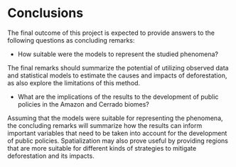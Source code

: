 # Conclusions

The final outcome of this project is expected to provide answers to the following questions as concluding remarks:

- How suitable were the models to represent the studied phenomena?

The final remarks should summarize the potential of utilizing observed data and statistical models to estimate the causes and impacts of deforestation, as also explore the limitations of this method. 

- What are the implications of the results to the development of public policies in the Amazon and Cerrado biomes?

Assuming that the models were suitable for representing the phenomena, the concluding remarks will summarize how the results can inform important variables that need to be taken into account for the development of public policies. Spatialization may also prove useful by providing regions that are more suitable for different kinds of strategies to mitigate deforestation and its impacts.

